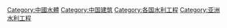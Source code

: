 {{Catnav|頁面分類|地理|国家|亚洲国家|中国}}

{{catmore}}

[[Category:中國水體|Category:中國水體]]
[[Category:中国建筑|Category:中国建筑]]
[[Category:各国水利工程|Category:各国水利工程]]
[[Category:亚洲水利工程|Category:亚洲水利工程]]